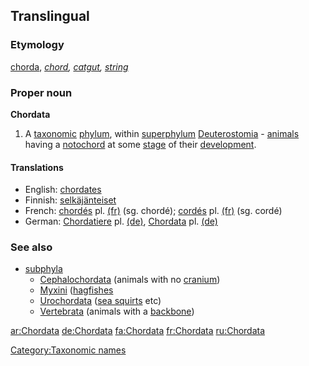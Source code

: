 ==Translingual==

===Etymology===
{{L.}} [[chorda]], ''[[chord]], [[catgut]], [[string]]''

===Proper noun===
{{wikipedia}}
'''Chordata'''

# A [[taxonomic]] [[phylum]], within [[superphylum]] [[Deuterostomia]] - [[animal]]s having a [[notochord]] at some [[stage]] of their [[development]].

====Translations====
{{trans-top|a taxonomic phylum, within superphylum Deuterostomia}}
* English: [[chordates]]
* Finnish: [[selkäjänteiset]]
* French: [[chordés]] {{m}} pl. [[:fr:chordés|(fr)]] (sg. chordé); [[cordés]] {{m}} pl. [[:fr:cordés|(fr)]] (sg. cordé)
* German: [[Chordatiere]] {{f}} pl. [[:de:Chordatiere|(de)]], [[Chordata]] {{n}} pl. [[:de:Chordata|(de)]]
{{trans-mid}}
{{trans-bottom}}

===See also===
{{wikispecies}}
* [[subphyla]]
** [[Cephalochordata]] (animals with no [[cranium]])
** [[Myxini]] ([[hagfish]]es
** [[Urochordata]] ([[sea squirt]]s etc)
** [[Vertebrata]] (animals with a [[backbone]])

[[Category:Taxonomic names]]

[[ar:Chordata]]
[[de:Chordata]]
[[fa:Chordata]]
[[fr:Chordata]]
[[ru:Chordata]]